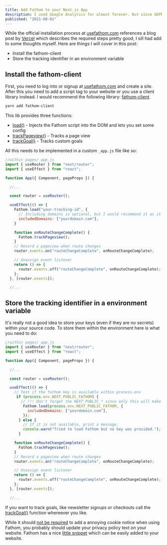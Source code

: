 ```yaml
---
title: Add Fathom to your Next.js App
description: I used Google Analytics for almost forever. But since GDPR requires you to add a notfication if you use cookies I switched to Fathom. Here is how to add it to a Next.js app.
published: "2021-08-01"
---
```


While the official installation process at [usefathom.com](https://usefathom.com/ref/Q0QUXX) references a blog post by [Vercel](https://vercel.com/guides/deploying-nextjs-using-fathom-analytics-with-vercel) which describes the required steps pretty good, I sill had add to some thoughts myself. Here are things I will cover in this post:

- Install the fathom-client
- Store the tracking identifier in an environment variable

## Install the fathom-client

First, you need to log into or signup at [usefathom.com](https://usefathom.com/ref/Q0QUXX) and create a site. After this you need to add a script tag to your website or you use a client library instead. I would recommend the following library: [fathom-client](https://github.com/derrickreimer/fathom-client).

```bash
yarn add fathom-client
```

This lib provides three functions:

- [load()](https://github.com/derrickreimer/fathom-client#loadsiteid-string-opts-object) - Injects the Fathom script into the DOM and lets you set some config
- [trackPageview()](https://github.com/derrickreimer/fathom-client#trackpageviewopts-object) - Tracks a page view
- [trackGoal()](https://github.com/derrickreimer/fathom-client#trackgoalcode-string-cents-number) - Tracks custom goals

All this needs to be implemented in a custom `_app.js` file like so:

```javascript
//within pages/_app.js
import { useRouter } from "next/router";
import { useEffect } from "react";

function App({ Component, pageProps }) {

  //...

  const router = useRouter();

  useEffect(() => {
    Fathom.load("your-tracking-id", {
      // Including domains is optional, but I would recommend it as it will only count page views and events on this domains. Dev environments will be excluded with this config.
      includedDomains: ["yourdomain.com"],
    }

    function onRouteChangeComplete() {
      Fathom.trackPageview();
    }
    // Record a pageview when route changes
    router.events.on("routeChangeComplete", onRouteChangeComplete);

    // Unassign event listener
    return () => {
      router.events.off("routeChangeComplete", onRouteChangeComplete);
    };
  }, [router.events]);

  //...
```

## Store the tracking identifier in a environment variable

It's really not a good idea to store your keys (even if they are no secrets) within your source code. To store them within the environment here is what you need to do:

```javascript
//within pages/_app.js
import { useRouter } from "next/router";
import { useEffect } from "react";

function App({ Component, pageProps }) {

  //...

  const router = useRouter();

  useEffect(() => {
    // Test if the fathom key is available within process.env
     if (process.env.NEXT_PUBLIC_FATHOM) {
       // !!! Don't forget the NEXT_PUBLIC_* since only this will make the variable available to your frontend
        Fathom.load(process.env.NEXT_PUBLIC_FATHOM, {
          includedDomains: ["yourdomain.com"],
        });
      } else {
        // If it is not available, print a message.
        console.warn("Tried to load Fathom but no key was provided.");
      }

    function onRouteChangeComplete() {
      Fathom.trackPageview();
    }
    // Record a pageview when route changes
    router.events.on("routeChangeComplete", onRouteChangeComplete);

    // Unassign event listener
    return () => {
      router.events.off("routeChangeComplete", onRouteChangeComplete);
    };
  }, [router.events]);

  //...
```
If you want to track goals, like newsletter signups or checkouts call the [trackGoal()](https://github.com/derrickreimer/fathom-client#trackgoalcode-string-cents-number) function whereever you like.

While it should [not be required](https://usefathom.com/compliance) to add a annoying cookie notice when using Fathom, you probably should update your privacy policy text on your website. Fathom has a nice [little snippet](https://usefathom.com/docs/legal/privacy-policy-sample) which can be easily added to your website.